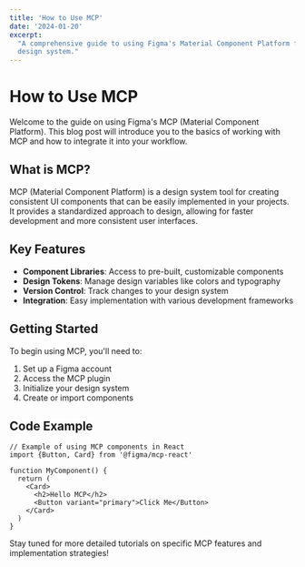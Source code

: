 ```yaml
---
title: 'How to Use MCP'
date: '2024-01-20'
excerpt:
  "A comprehensive guide to using Figma's Material Component Platform for your
  design system."
---
```


# How to Use MCP

Welcome to the guide on using Figma's MCP (Material Component Platform). This
blog post will introduce you to the basics of working with MCP and how to
integrate it into your workflow.

## What is MCP?

MCP (Material Component Platform) is a design system tool for creating
consistent UI components that can be easily implemented in your projects. It
provides a standardized approach to design, allowing for faster development and
more consistent user interfaces.

## Key Features

- **Component Libraries**: Access to pre-built, customizable components
- **Design Tokens**: Manage design variables like colors and typography
- **Version Control**: Track changes to your design system
- **Integration**: Easy implementation with various development frameworks

## Getting Started

To begin using MCP, you'll need to:

1. Set up a Figma account
2. Access the MCP plugin
3. Initialize your design system
4. Create or import components

## Code Example

```tsx
// Example of using MCP components in React
import {Button, Card} from '@figma/mcp-react'

function MyComponent() {
  return (
    <Card>
      <h2>Hello MCP</h2>
      <Button variant="primary">Click Me</Button>
    </Card>
  )
}
```

Stay tuned for more detailed tutorials on specific MCP features and
implementation strategies!

